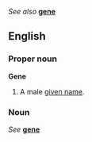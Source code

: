 ''See also'' '''[[gene]]'''

==English==
===Proper noun===
'''Gene'''

#A male [[given name]].

===Noun===
''See'' '''[[gene]]'''